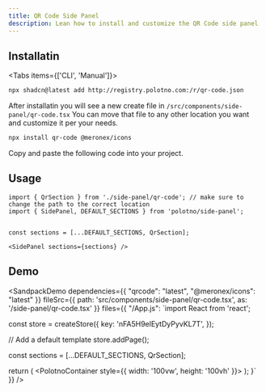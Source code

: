 ```yaml
---
title: QR Code Side Panel
description: Lean how to install and customize the QR Code side panel
---
```


## Installatin

<Tabs items={['CLI', 'Manual']}>
  <Tab value="CLI">
```bash
npx shadcn@latest add http://registry.polotno.com:/r/qr-code.json
```

After installatin you will see a new create file in `/src/components/side-panel/qr-code.tsx`
You can move that file to any other location you want and customize it per your needs.
  </Tab>
  <Tab value="Manual">
  ```bash
npx install qr-code @meronex/icons
```

Copy and paste the following code into your project.

<CodeFromFile src="src/components/side-panel/qr-code.tsx" title="examples/components/side-panel/qr-code.tsx" />
  </Tab>
</Tabs>



## Usage

```tsx
import { QrSection } from './side-panel/qr-code'; // make sure to change the path to the correct location
import { SidePanel, DEFAULT_SECTIONS } from 'polotno/side-panel';


const sections = [...DEFAULT_SECTIONS, QrSection];

<SidePanel sections={sections} />
```

## Demo 

<SandpackDemo 
  dependencies={{
    "qrcode": "latest",
    "@meronex/icons": "latest"
  }}
  fileSrc={{ path: 'src/components/side-panel/qr-code.tsx', as: '/side-panel/qr-code.tsx' }}
  files={{
    "/App.js": `import React from 'react';

const store = createStore({
  key: 'nFA5H9elEytDyPyvKL7T',
});

// Add a default template
store.addPage();

const sections = [...DEFAULT_SECTIONS, QrSection];

  return (
    <PolotnoContainer style={{ width: '100vw', height: '100vh' }}>
      <SidePanelWrap>
        <SidePanel store={store} sections={sections} defaultSection="qr" />
      </SidePanelWrap>
      <WorkspaceWrap>
        <Toolbar store={store} downloadButtonEnabled />
        <Workspace store={store} />
        <ZoomButtons store={store} />
      </WorkspaceWrap>
    </PolotnoContainer>
  );
}`
  }}
/>